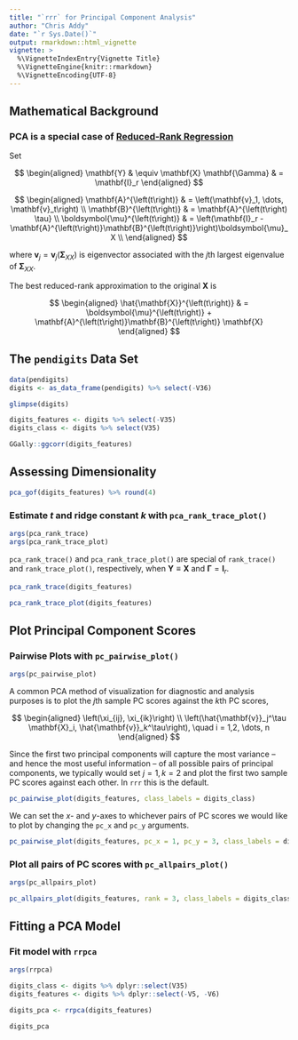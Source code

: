 ```yaml
---
title: "`rrr` for Principal Component Analysis"
author: "Chris Addy"
date: "`r Sys.Date()`"
output: rmarkdown::html_vignette
vignette: >
  %\VignetteIndexEntry{Vignette Title}
  %\VignetteEngine{knitr::rmarkdown}
  %\VignetteEncoding{UTF-8}
---
```


## Mathematical Background

### PCA is a special case of [Reduced-Rank Regression](a-rrr.html)

Set

$$
\begin{aligned}
\mathbf{Y} & \equiv \mathbf{X}
\mathbf{\Gamma} & = \mathbf{I}_r
\end{aligned}
$$


$$
\begin{aligned}
  \mathbf{A}^{\left(t\right)} & = \left(\mathbf{v}_1, \dots, \mathbf{v}_t\right) \\
  \mathbf{B}^{\left(t\right)} & = \mathbf{A}^{\left(t\right) \tau} \\
  \boldsymbol{\mu}^{\left(t\right)} & = \left(\mathbf{I}_r - \mathbf{A}^{\left(t\right)}\mathbf{B}^{\left(t\right)}\right)\boldsymbol{\mu}_X \\
\end{aligned}
$$

where $\mathbf{v}_j = \mathbf{v}_j \left(\mathbf{\Sigma}_{XX}\right)$ is eigenvector associated with the $j$th largest eigenvalue of  $\mathbf{\Sigma}_{XX}.$

The best reduced-rank approximation to the original $\mathbf{X}$ is

$$
\begin{aligned}
\hat{\mathbf{X}}^{\left(t\right)} & =
  \boldsymbol{\mu}^{\left(t\right)} + \mathbf{A}^{\left(t\right)}\mathbf{B}^{\left(t\right)} \mathbf{X}
\end{aligned}
$$

## The `pendigits` Data Set

```r
data(pendigits)
digits <- as_data_frame(pendigits) %>% select(-V36)

glimpse(digits)
```

```r
digits_features <- digits %>% select(-V35)
digits_class <- digits %>% select(V35)
```

```r
GGally::ggcorr(digits_features)
```

## Assessing Dimensionality

```r
pca_gof(digits_features) %>% round(4)
```

### Estimate $t$ and ridge constant $k$ with `pca_rank_trace_plot()`

```r
args(pca_rank_trace)
args(pca_rank_trace_plot)
``` 

`pca_rank_trace()` and `pca_rank_trace_plot()` are special of `rank_trace()` and `rank_trace_plot()`, respectively, when $\mathbf{Y} \equiv \mathbf{X}$ and $\mathbf{\Gamma} = \mathbf{I}_r$.

```r
pca_rank_trace(digits_features)

pca_rank_trace_plot(digits_features)
```

## Plot Principal Component Scores 

### Pairwise Plots with `pc_pairwise_plot()`

```r
args(pc_pairwise_plot)
```

A common PCA method of visualization for diagnostic and analysis purposes is to plot the $j$th sample PC scores against the $k$th PC scores,

$$
\begin{aligned}
  \left(\xi_{ij}, \xi_{ik}\right) \\
  \left(\hat{\mathbf{v}}_j^\tau \mathbf{X}_i, \hat{\mathbf{v}}_k^\tau\right),  \quad i = 1,2, \dots, n  
\end{aligned}
$$

Since the first two principal components will capture the most variance -- and hence the most useful information -- of all possible pairs of principal components, we typically would set $j = 1, k = 2$ and plot the first two sample PC scores against each other. In `rrr` this is the default.

```r
pc_pairwise_plot(digits_features, class_labels = digits_class)
```

We can set the $x$- and $y$-axes to whichever pairs of PC scores we would like to plot by changing the `pc_x` and `pc_y` arguments.

```r
pc_pairwise_plot(digits_features, pc_x = 1, pc_y = 3, class_labels = digits_class)
```

### Plot all pairs of PC scores with `pc_allpairs_plot()`

```r
args(pc_allpairs_plot)
```

```r
pc_allpairs_plot(digits_features, rank = 3, class_labels = digits_class)
```

## Fitting a PCA Model

### Fit model with `rrpca`

```r
args(rrpca)
```

```r
digits_class <- digits %>% dplyr::select(V35)
digits_features <- digits %>% dplyr::select(-V5, -V6)

digits_pca <- rrpca(digits_features)

digits_pca
```